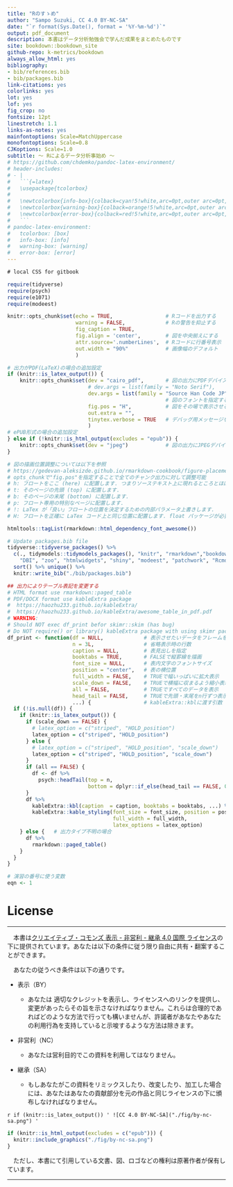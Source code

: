 ```yaml
---
title: "Rのすゝめ"
author: "Sampo Suzuki, CC 4.0 BY-NC-SA"
date: "`r format(Sys.Date(), format = '%Y-%m-%d')`"
output: pdf_document
description: 本書はデータ分析勉強会で学んだ成果をまとめたものです
site: bookdown::bookdown_site
github-repo: k-metrics/bookdown
always_allow_html: yes
bibliography:
- bib/references.bib
- bib/packages.bib
link-citations: yes
colorlinks: yes
lot: yes
lof: yes
fig_crop: no
fontsize: 12pt
linestretch: 1.1
links-as-notes: yes
mainfontoptions: Scale=MatchUppercase
monofontoptions: Scale=0.8
CJKoptions: Scale=1.0
subtitle: 〜 Rによるデータ分析事始め 〜
# https://github.com/chdemko/pandoc-latex-environment/
# header-includes:
# - |
#   ```{=latex}
#   \usepackage{tcolorbox}
# 
#   \newtcolorbox{info-box}{colback=cyan!5!white,arc=0pt,outer arc=0pt,colframe=cyan!60!black}
#   \newtcolorbox{warning-box}{colback=orange!5!white,arc=0pt,outer arc=0pt,colframe=orange!80!black}
#   \newtcolorbox{error-box}{colback=red!5!white,arc=0pt,outer arc=0pt,colframe=red!75!black}
#   ```
# pandoc-latex-environment:
#   tcolorbox: [box]
#   info-box: [info]
#   warning-box: [warning]
#   error-box: [error]
---
```


```css
# local CSS for gitbook
```

```r
require(tidyverse)
require(psych)
require(e1071)
require(modeest)

knitr::opts_chunk$set(echo = TRUE,                 # Rコードを出力する
                      warning = FALSE,             # Rの警告を抑止する
                      fig_caption = TRUE,
                      fig.align = 'center',        # 図を中央揃えにする
                      attr.source='.numberLines',  # Rコードに行番号表示
                      out.width = "90%"            # 画像幅のデフォルト
                      )

# 出力がPDF(LaTeX)の場合の追加設定
if (knitr::is_latex_output()) {
    knitr::opts_chunk$set(dev = "cairo_pdf",       # 図の出力にPDFデバイスを使う
                          # dev.args = list(family = "Noto Serif"),
                          dev.args = list(family = "Source Han Code JP"),
                                                   # 図のフォントを指定する
                          fig.pos = "H",           # 図をその場で表示させる
                          out.extra = "",
                          tinytex.verbose = TRUE   # デバッグ用メッセージを出力
                          )
# ePUB形式の場合の追加設定
} else if (!knitr::is_html_output(excludes = "epub")) {
    knitr::opts_chunk$set(dev = "jpeg")            # 図の出力にJPEGデバイスを使う
}

# 図の描画位置調整については以下を参照
# https://gedevan-aleksizde.github.io/rmarkdown-cookbook/figure-placement.html#force-floats-forward
# opts_chunkで"fig.pos"を指定することで全てのチャンク出力に対して調整可能
# h: フロートをここ (here) に配置します. つまりソーステキスト上に現れるところとほぼ同じ位置です.
# t: そのページの先頭 (top) に配置します.
# b: そのページの末尾 (bottom) に配置します.
# p: フロート専用の特別なページに配置します.
# !: LaTex が「良い」フロートの位置を決定するための内部パラメータ上書きします.
# H: フロートを正確に LaTex コード上と同じ位置に配置します. float パッケージが必要です (\usepackage{float}).

htmltools::tagList(rmarkdown::html_dependency_font_awesome())

# Update packages.bib file
tidyverse::tidyverse_packages() %>% 
  c(., tidymodels::tidymodels_packages(), "knitr", "rmarkdown","bookdown",
    "DBI", "zoo", "htmlwidgets", "shiny", "modeest", "patchwork", "Rcmdr") %>% 
  sort() %>% unique() %>% 
  knitr::write_bib("./bib/packages.bib")

## 出力によりテーブル表記を変更する
# HTML format use rmarkdown::paged_table
# PDF/DOCX format use kableExtra package
#  https://haozhu233.github.io/kableExtra/
#  https://haozhu233.github.io/kableExtra/awesome_table_in_pdf.pdf
# WARNING:
# Should NOT exec df_print befor skimr::skim (has bug) 
# Do NOT require() or library() kableExtra package with using skimr package
df_print <- function(df = NULL,             # 表示させたいデータをフレームを指定
                     n = 3L,                # 省略表示時の行数
                     caption = NULL,        # 表見出しを指定
                     booktabs = TRUE,       # FALSEで縦罫線を描画
                     font_size = NULL,      # 表内文字のフォントサイズ
                     position = "center",   # 表の横位置
                     full_width = FALSE,    # TRUEで幅いっぱいに拡大表示
                     scale_down = FALSE,    # TRUEで横幅に収まるよう縮小表示
                     all = FALSE,           # TRUEですべてのデータを表示
                     head_tail = FALSE,     # TRUEで先頭・末尾をn行ずつ表示
                     ...) {                 # kableExtra::kblに渡す引数
  if (!is.null(df)) {
    if (knitr::is_latex_output()) {
      if (scale_down == FALSE) {
        # latex_option = c("striped", "HOLD_position")
        latex_option = c("striped", "HOLD_position")
      } else {
        # latex_option = c("striped", "HOLD_position", "scale_down")
        latex_option = c("striped", "HOLD_position", "scale_down")
      }
      if (all == FALSE) {
        df <- df %>% 
          psych::headTail(top = n,
                          bottom = dplyr::if_else(head_tail == FALSE, 0L, n))
      }
      df %>% 
        kableExtra::kbl(caption  = caption, booktabs = booktabs, ...) %>%
        kableExtra::kable_styling(font_size = font_size, position = position,
                                  full_width = full_width,
                                  latex_options = latex_option)
    } else {   # 出力タイプ不明の場合
      df %>% 
        rmarkdown::paged_table()
    }
  }
}

# 演習の番号に使う変数
eqn <- 1
```


# License {.unnumbered}

-------------------------------------------------------------------------------

　本書は[クリエイティブ・コモンズ 表示 - 非営利 - 継承 4.0 国際 ライセンス](https://creativecommons.org/licenses/by-nc-sa/4.0/deed.ja){target="_blank" title="Creative Commons"}の下に提供されています。あなたは以下の条件に従う限り自由に共有・翻案することができます。

　あなたの従うべき条件は以下の通りです。

-   表示（BY）

    -   あなたは 適切なクレジットを表示し、ライセンスへのリンクを提供し、変更があったらその旨を示さなければなりません。これらは合理的であればどのような方法で行っても構いませんが、許諾者があなたやあなたの利用行為を支持していると示唆するような方法は除きます。

-   非営利（NC）

    -   あなたは営利目的でこの資料を利用してはなりません。

-   継承（SA）

    -   もしあなたがこの資料をリミックスしたり、改変したり、加工した場合には、あなたはあなたの貢献部分を元の作品と同じライセンスの下に頒布しなければなりません。

<!-- PDF出力において下記の一行は"out.width"オプションを使う場合には呪文として必須。この一行が無いとknitrパッケージに"out.width"オプション指定時に図の格納先を見失うバグが残ってる模様。詳細は下記URLにて
https://stackoverflow.com/questions/40470290/r-markdown-pdf-output-figure-with-out-width-90-generating-the-wrong-path-with
https://github.com/rstudio/rmarkdown/issues/2024
-->
<!-- ![CC 4.0 BY-NC-SA]("./fig/by-nc-sa.png") -->

`r if (knitr::is_latex_output()) '
![CC 4.0 BY-NC-SA]("./fig/by-nc-sa.png")
'`

```r
if (knitr::is_html_output(excludes = c("epub"))) {
  knitr::include_graphics("./fig/by-nc-sa.png")
}
```

　ただし、本書にて引用している文書、図、ロゴなどの権利は原著作者が保有しています。

-------------------------------------------------------------------------------

